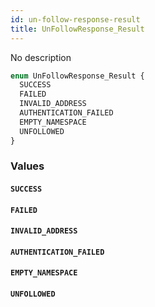 ```yaml
---
id: un-follow-response-result
title: UnFollowResponse_Result
---
```



No description

```graphql
enum UnFollowResponse_Result {
  SUCCESS
  FAILED
  INVALID_ADDRESS
  AUTHENTICATION_FAILED
  EMPTY_NAMESPACE
  UNFOLLOWED
}
```


### Values

#### `SUCCESS` 




#### `FAILED` 




#### `INVALID_ADDRESS` 




#### `AUTHENTICATION_FAILED` 




#### `EMPTY_NAMESPACE` 




#### `UNFOLLOWED` 






